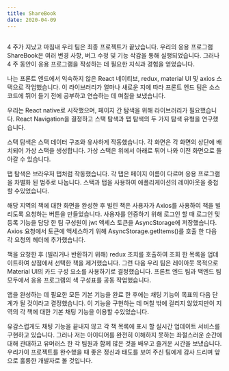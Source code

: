 ```yaml
---
title: ShareBook
date: 2020-04-09
---
```


## 

4 주가 지났고 마침내 우리 팀은 최종 프로젝트가 끝났습니다. 우리의 응용 프로그램 ShareBook은 여러 변경 사항, 버그 수정 및 기능 삭감을 통해 실행되었습니다. 그러나 4 주 동안이 응용 프로그램을 작성하는 데 필요한 지식과 경험을 얻었습니다.

나는 프론트 엔드에서 익숙하지 않은 React 네이티브, redux, material UI 및 axios 스택으로 작업했습니다. 이 라이브러리가 얼마나 새로운 지에 따라 프론트 엔드 팀은 소스 코드에 뛰어 들기 전에 공부하고 연습하는 데 며칠을 보냈습니다.

우리는 React native로 시작했으며, 페이지 간 탐색을 위해 라이브러리가 필요했습니다. React Navigation을 결정하고 스택 탐색과 탭 탐색의 두 가지 탐색 유형을 연구했습니다.

스택 탐색은 스택 데이터 구조와 유사하게 작동했습니다. 각 화면은 각 화면의 상단에 배치되어 가상 스택을 생성합니다. 가상 스택은 위에서 아래로 튀어 나와 이전 화면으로 돌아갈 수 있습니다.


탭 탐색은 브라우저 탭처럼 작동했습니다. 각 탭은 페이지 이름이 다르며 응용 프로그램을 차별화 된 범주로 나눕니다. 스택과 탭을 사용하여 애플리케이션의 레이아웃을 중첩 할 수있었습니다.


해당 지역의 책에 대한 화면을 완성한 후 빌린 책은 사용자가 Axios를 사용하여 책을 빌리도록 요청하는 버튼을 만들었습니다. 사용자를 인증하기 위해 로그인 할 때 로그인 및 등록 기능을 담당 한 팀 구성원이 jwt 액세스 토큰을 AsyncStorage에 저장했습니다. Axios 요청에서 토큰에 액세스하기 위해 AsyncStorage.getItems()를 호출 한 다음 각 요청의 헤더에 추가했습니다.


책을 요청한 후 (빌리거나 반환하기 위해) redux 조치를 호출하여 조회 한 목록을 업데이트하여 상점에서 선택한 책을 제거했습니다. 그런 다음 우리 팀은 레이아웃 목적으로 Material UI의 카드 구성 요소를 사용하기로 결정했습니다. 프론트 엔드 팀과 백엔드 팀 모두에서 응용 프로그램의 색 구성표를 공동 작업했습니다.

앱을 완성하는 데 필요한 모든 기본 기능을 완료 한 후에는 채팅 기능이 목표의 다음 단계가 될 것이라고 결정했습니다. 이 기능을 구현하는 데 며칠 밖에 걸리지 않았지만이 지역의 각 책에 대한 기본 채팅 기능을 이용할 수있었습니다.

유감스럽게도 채팅 기능을 끝내지 않고 각 책 목록에 표시 할 실시간 업데이트 서비스를 구현하고 있습니다. 그러나 저는 아이디어를 완전히 이해하지 못하는 좌절스러운 순간에 대해 관대하고 유머러스 한 각 팀원과 함께 많은 것을 배우고 즐거운 시간을 보냈습니다. 우리가이 프로젝트를 완수했을 때 좋은 정신과 태도를 보여 주신 팀에게 감사 드리며 앞으로 훌륭한 개발자로 볼 것입니다.
